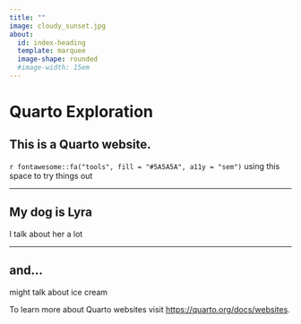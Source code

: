 ```yaml
---
title: ""
image: cloudy_sunset.jpg
about:
  id: index-heading
  template: marquee
  image-shape: rounded
  #image-width: 15em
---
```


# Quarto Exploration

::: {#index-heading}
## This is a Quarto website.
`r fontawesome::fa("tools", fill = "#5A5A5A", a11y = "sem")` using this space to try things out

---

## My dog is Lyra
I talk about her a lot

---

## and...
might talk about ice cream

To learn more about Quarto websites visit <https://quarto.org/docs/websites>.

:::

